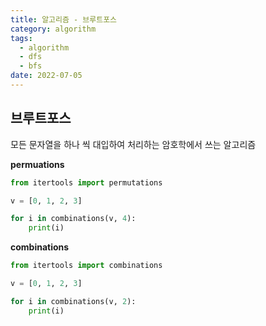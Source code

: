 ```yaml
---
title: 알고리즘 - 브루트포스
category: algorithm
tags:
  - algorithm
  - dfs
  - bfs
date: 2022-07-05
---
```


## 브루트포스

모든 문자열을 하나 씩 대입하여 처리하는 암호학에서 쓰는 알고리즘

**permuations**

```python
from itertools import permutations

v = [0, 1, 2, 3]

for i in combinations(v, 4):
    print(i)
```

**combinations**

```python
from itertools import combinations

v = [0, 1, 2, 3]

for i in combinations(v, 2):
    print(i)
```
